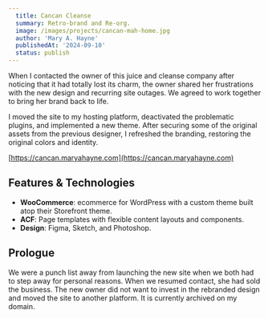 ```yaml
---
  title: Cancan Cleanse
  summary: Retro-brand and Re-org.
  image: /images/projects/cancan-mah-home.jpg
  author: 'Mary A. Hayne'
  publishedAt: '2024-09-10'
  status: publish
---
```


When I contacted the owner of this juice and cleanse company after noticing that
it had totally lost its charm, the owner shared her frustrations with the new
design and recurring site outages. We agreed to work together to bring her brand
back to life.

I moved the site to my hosting platform, deactivated the problematic plugins,
and implemented a new theme. After securing some of the original assets from the
previous designer, I refreshed the branding, restoring the original colors and
identity.

[https://cancan.maryahayne.com](https://cancan.maryahayne.com)

## Features & Technologies

- **WooCommerce**: ecommerce for WordPress with a custom theme built atop their
  Storefront theme.
- **ACF**: Page templates with flexible content layouts and components.
- **Design**: Figma, Sketch, and Photoshop.

## Prologue

We were a punch list away from launching the new site when we both had to step
away for personal reasons. When we resumed contact, she had sold the business.
The new owner did not want to invest in the rebranded design and moved the site
to another platform. It is currently archived on my domain.
